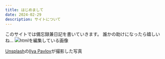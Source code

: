 ```yaml
---
title: はじめまして
date: 2024-02-29
description: サイトについて
---
```


このサイトでは備忘録兼日記を書いていきます。
誰かの助けになったら嬉しいね...
![htmlを編集している画像](../../public/images/index/ilya-pavlov-OqtafYT5kTw-unsplash.jpg)
  
<a href="https://unsplash.com/ja/%E5%86%99%E7%9C%9F/monitor-showing-java-programming-OqtafYT5kTw?utm_content=creditCopyText&utm_medium=referral&utm_source=unsplash">Unsplash</a>の<a href="https://unsplash.com/ja/@ilyapavlov?utm_content=creditCopyText&utm_medium=referral&utm_source=unsplash">Ilya Pavlov</a>が撮影した写真
      